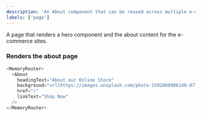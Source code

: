 ```yaml
---
description: 'An About component that can be reused across multiple e-commerce sites'
labels: ['page']
---
```



A page that renders a hero component and the about content for the e-commerce sites.

### Renders the about page

```js live
<MemoryRouter>
  <About
    headingText="About our Online Store"
    background="url(https://images.unsplash.com/photo-1592860986140-d77ede8b7116?ixid=MnwxMjA3fDB8MHxwaG90by1wYWdlfHx8fGVufDB8fHx8&ixlib=rb-1.2.1&auto=format&fit=crop&w=2100&q=80) no-repeat center center scroll"
    href="/"
    linkText="Shop Now"
  />
</MemoryRouter>
```
